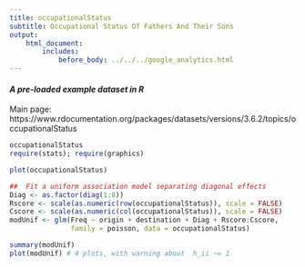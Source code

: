 ```yaml
---
title: occupationalStatus
subtitle: Occupational Status Of Fathers And Their Sons
output:
    html_document:
        includes:
            before_body: ../../../google_analytics.html
---
```


#### *A pre-loaded example dataset in R*
Main page: https://www.rdocumentation.org/packages/datasets/versions/3.6.2/topics/occupationalStatus

```r
occupationalStatus
require(stats); require(graphics)

plot(occupationalStatus)

##  Fit a uniform association model separating diagonal effects
Diag <- as.factor(diag(1:8))
Rscore <- scale(as.numeric(row(occupationalStatus)), scale = FALSE)
Cscore <- scale(as.numeric(col(occupationalStatus)), scale = FALSE)
modUnif <- glm(Freq ~ origin + destination + Diag + Rscore:Cscore,
               family = poisson, data = occupationalStatus)

summary(modUnif)
plot(modUnif) # 4 plots, with warning about  h_ii ~= 1
```
